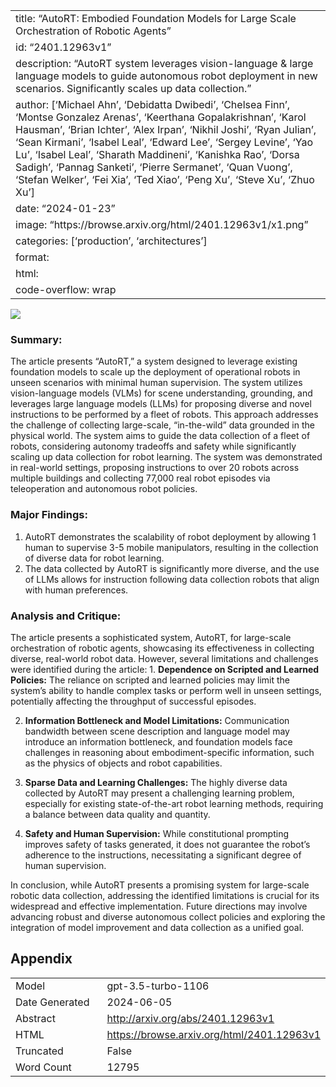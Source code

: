 
---
title: "AutoRT: Embodied Foundation Models for Large Scale Orchestration of Robotic Agents"
id: "2401.12963v1"
description: "AutoRT system leverages vision-language & large language models to guide autonomous robot deployment in new scenarios. Significantly scales up data collection."
author: ['Michael Ahn', 'Debidatta Dwibedi', 'Chelsea Finn', 'Montse Gonzalez Arenas', 'Keerthana Gopalakrishnan', 'Karol Hausman', 'Brian Ichter', 'Alex Irpan', 'Nikhil Joshi', 'Ryan Julian', 'Sean Kirmani', 'Isabel Leal', 'Edward Lee', 'Sergey Levine', 'Yao Lu', 'Isabel Leal', 'Sharath Maddineni', 'Kanishka Rao', 'Dorsa Sadigh', 'Pannag Sanketi', 'Pierre Sermanet', 'Quan Vuong', 'Stefan Welker', 'Fei Xia', 'Ted Xiao', 'Peng Xu', 'Steve Xu', 'Zhuo Xu']
date: "2024-01-23"
image: "https://browse.arxiv.org/html/2401.12963v1/x1.png"
categories: ['production', 'architectures']
format:
  html:
    code-overflow: wrap
---

![](https://browse.arxiv.org/html/2401.12963v1/x1.png)

### **Summary:**

The article presents "AutoRT," a system designed to leverage existing foundation models to scale up the deployment of operational robots in unseen scenarios with minimal human supervision. The system utilizes vision-language models (VLMs) for scene understanding, grounding, and leverages large language models (LLMs) for proposing diverse and novel instructions to be performed by a fleet of robots. This approach addresses the challenge of collecting large-scale, "in-the-wild" data grounded in the physical world. The system aims to guide the data collection of a fleet of robots, considering autonomy tradeoffs and safety while significantly scaling up data collection for robot learning. The system was demonstrated in real-world settings, proposing instructions to over 20 robots across multiple buildings and collecting 77,000 real robot episodes via teleoperation and autonomous robot policies.

### **Major Findings:**
1. AutoRT demonstrates the scalability of robot deployment by allowing 1 human to supervise 3-5 mobile manipulators, resulting in the collection of diverse data for robot learning.
2. The data collected by AutoRT is significantly more diverse, and the use of LLMs allows for instruction following data collection robots that align with human preferences.

### **Analysis and Critique:**
The article presents a sophisticated system, AutoRT, for large-scale orchestration of robotic agents, showcasing its effectiveness in collecting diverse, real-world robot data. However, several limitations and challenges were identified during the article:
1. **Dependence on Scripted and Learned Policies:** The reliance on scripted and learned policies may limit the system's ability to handle complex tasks or perform well in unseen settings, potentially affecting the throughput of successful episodes.

2. **Information Bottleneck and Model Limitations:** Communication bandwidth between scene description and language model may introduce an information bottleneck, and foundation models face challenges in reasoning about embodiment-specific information, such as the physics of objects and robot capabilities.

3. **Sparse Data and Learning Challenges:** The highly diverse data collected by AutoRT may present a challenging learning problem, especially for existing state-of-the-art robot learning methods, requiring a balance between data quality and quantity.

4. **Safety and Human Supervision:** While constitutional prompting improves safety of tasks generated, it does not guarantee the robot's adherence to the instructions, necessitating a significant degree of human supervision.

In conclusion, while AutoRT presents a promising system for large-scale robotic data collection, addressing the identified limitations is crucial for its widespread and effective implementation. Future directions may involve advancing robust and diverse autonomous collect policies and exploring the integration of model improvement and data collection as a unified goal.

## Appendix

|          |          |
|----------|----------|
| Model     | gpt-3.5-turbo-1106       |
| Date Generated     | 2024-06-05       |
| Abstract | [http://arxiv.org/abs/2401.12963v1](http://arxiv.org/abs/2401.12963v1)        |
| HTML     | [https://browse.arxiv.org/html/2401.12963v1](https://browse.arxiv.org/html/2401.12963v1)       |
| Truncated       | False       |
| Word Count       | 12795       |